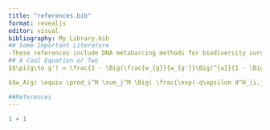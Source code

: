 ```yaml
---
title: "references.bib"
format: revealjs
editor: visual
bibliography: My Library.bib
## Some Important Literature
-These references include DNA metabarcing methods for biodiversity surveying.
## A Cool Equation or Two
$$\pi(g\to g') = \frac{1 - \Big(\frac{w_{g}}{w_{g'}}\Big)^{a}}{1 - \Big(\frac{w_{g}}{w_{g'}}\Big)^{N}}$$

$$w_A(g) \equiv \prod_i^M \sum_j^M \Big( \frac{\exp(-q\epsilon d^H_{i,j})}{\sum_j \exp(-q\epsilon d^H_{i,j})} \Big) \phi^{d^A_{i,j}}$$

##References
---
```


```r
1 + 1
```
